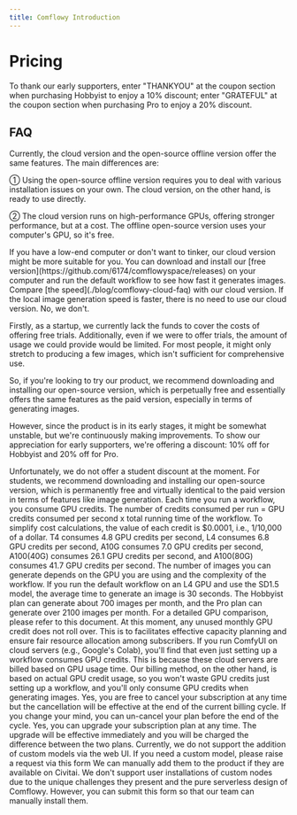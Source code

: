 ```yaml
---
title: Comflowy Introduction
---
```


# Pricing

<Callout type="info">
To thank our early supporters, enter "THANKYOU" at the coupon section when purchasing Hobbyist to enjoy a 10% discount; enter "GRATEFUL" at the coupon section when purchasing Pro to enjoy a 20% discount.
</Callout>

<PricingPage />

## FAQ

<FAQBox title="Q1: What is the difference between onpen-source offline version Comflowy and this cloud version Comflowy?">
 Currently, the cloud version and the open-source offline version offer the same features. The main differences are:

  ① Using the open-source offline version requires you to deal with various installation issues on your own. The cloud version, on the other hand, is ready to use directly.

  ② The cloud version runs on high-performance GPUs, offering stronger performance, but at a cost. The offline open-source version uses your computer's GPU, so it's free.
</FAQBox>

<FAQBox title="Q2: Which version should I use?">
 If you have a low-end computer or don't want to tinker, our cloud version might be more suitable for you. You can download and install our [free version](https://github.com/6174/comflowyspace/releases) on your computer and run the default workflow to see how fast it generates images. Compare [the speed](./blog/comflowy-cloud-faq) with our cloud version. If the local image generation speed is faster, there is no need to use our cloud version.
</FAQBox>

<FAQBox title="Q3: Do you offer a free trial?">
  No, we don't.

  Firstly, as a startup, we currently lack the funds to cover the costs of offering free trials. Additionally, even if we were to offer trials, the amount of usage we could provide would be limited. For most people, it might only stretch to producing a few images, which isn't sufficient for comprehensive use.

  So, if you're looking to try our product, we recommend downloading and installing our open-source version, which is perpetually free and essentially offers the same features as the paid version, especially in terms of generating images.

  However, since the product is in its early stages, it might be somewhat unstable, but we're continuously making improvements. To show our appreciation for early supporters, we're offering a discount: 10% off for Hobbyist and 20% off for Pro.
</FAQBox>

<FAQBox title="Q4:Do you offer student discount?">
  Unfortunately, we do not offer a student discount at the moment. For students, we recommend downloading and installing our open-source version, which is permanently free and virtually identical to the paid version in terms of features like image generation.
</FAQBox>

<FAQBox title="Q5:What is GPU Credit?">
  Each time you run a workflow, you consume GPU credits. The number of credits consumed per run = GPU credits consumed per second x total running time of the workflow. To simplify cost calculations, the value of each credit is $0.0001, i.e., 1/10,000 of a dollar.
</FAQBox>

<FAQBox title="Q6:How many GPU credits does each GPU consume per second?">
  T4 consumes 4.8 GPU credits per second, L4 consumes 6.8 GPU credits per second, A10G consumes 7.0 GPU credits per second, A100(40G) consumes 26.1 GPU credits per second, and A100(80G) consumes 41.7 GPU credits per second.
</FAQBox>

<FAQBox title="Q7:How many images can different plans generate approximately?">
  The number of images you can generate depends on the GPU you are using and the complexity of the workflow. If you run the default workflow on an L4 GPU and use the SD1.5 model, the average time to generate an image is 30 seconds. The Hobbyist plan can generate about 700 images per month, and the Pro plan can generate over 2100 images per month. For a detailed GPU comparison, please refer to this document.
</FAQBox>

<FAQBox title="Q8:What happens to unused monthly GPU credit?">
  At this moment, any unused monthly GPU credit does not roll over. This is to facilitates effective capacity planning and ensure fair resource allocation among subscribers.
</FAQBox>

<FAQBox title="Q9:What does it mean to only pay for active GPU usage?">
  If you run ComfyUI on cloud servers (e.g., Google's Colab), you'll find that even just setting up a workflow consumes GPU credits. This is because these cloud servers are billed based on GPU usage time. Our billing method, on the other hand, is based on actual GPU credit usage, so you won't waste GPU credits just setting up a workflow, and you'll only consume GPU credits when generating images.
</FAQBox>

<FAQBox title="Q10:Can I cancel my subscription plan?">
  Yes, you are free to cancel your subscription at any time but the cancellation will be effective at the end of the current billing cycle. If you change your mind, you can un-cancel your plan before the end of the cycle.
</FAQBox>

<FAQBox title="Q11:Can I upgrade my subscription plan?">
  Yes, you can upgrade your subscription plan at any time. The upgrade will be effective immediately and you will be charged the difference between the two plans.
</FAQBox>

<FAQBox title="Q12:How can I add custom models?">
  Currently, we do not support the addition of custom models via the web UI. If you need a custom model, please raise a request via this form We can manually add them to the product if they are available on Civitai.
</FAQBox>

<FAQBox title="Q13:Can I install custom node packs?">
  We don't support user installations of custom nodes due to the unique challenges they present and the pure serverless design of Comflowy. However, you can submit this form so that our team can manually install them.
</FAQBox>